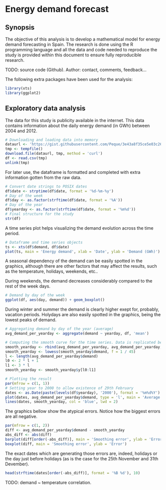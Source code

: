 # Energy demand forecast

## Synopsis

The objective of this analysis is to develop a mathematical model for energy demand forecasting in Spain. The research is done using the R programming language and all the data and code needed to reproduce the study is provided within this document to ensure fully reproducible research.

TODO: source code (Github). Author: contact, comments, feedback...

The following extra packages have been used for the analysis:

```r
library(xts)
library(ggplot2)
```

## Exploratory data analysis

The data for this study is publicity available in the internet. This data contains information about the daily energy demand (in GWh) between 2004 and 2012.

```r
# Downloading and loading data into memory
dataurl <- 'https://gist.githubusercontent.com/Peque/3e43a8f35ce5e03c2645/raw/d28312ac0e49888a5079fcea188770acaf3aa4a2/mme.csv'
tmp <- tempfile()
download.file(dataurl, tmp, method = 'curl')
df <- read.csv(tmp)
unlink(tmp)
```

For later use, the dataframe is formatted and completed with extra information gotten from the raw data.

```r
# Convert date strings to POSIX dates
df$date <- strptime(df$date, format = '%d-%m-%y')
# Day of the week
df$day <- as.factor(strftime(df$date, format = '%A'))
# Day of the year
df$yearday <- as.factor(strftime(df$date, format = '%m%d'))
# Final structure for the study
str(df)
```

A time series plot helps visualizing the demand evolution across the time period.

```r
# Dataframe and time series objects
ts <- xts(df$demand, df$date)
plot(ts, main = 'Energy demand', xlab = 'Date', ylab = 'Demand (GWh)')
```

A seasonal dependency of the demand can be easily spotted in the graphics, although there are other factors that may affect the results, such as the temperature, holidays, weekends, etc..

During weekends, the demand decreases considerably compared to the rest of the week days.

```r
# Demand by day of the week
ggplot(df, aes(day, demand)) + geom_boxplot()
```

During winter and summer the demand is clearly higher exept for, probably, vacation periods. Holydays are also easily spotted in the graphics, being the lowest peaks of demand.

```r
# Aggregating demand by day of the year (average)
avg_demand_per_yearday <- aggregate(demand ~ yearday, df, 'mean')

# Computing the smooth curve for the time series. Data is replicated before computing the curve in order to achieve continuity
smooth_yearday <- rbind(avg_demand_per_yearday, avg_demand_per_yearday, avg_demand_per_yearday, avg_demand_per_yearday, avg_demand_per_yearday)
smooth_yearday <- lowess(smooth_yearday$demand, f = 1 / 45)
l <- length(avg_demand_per_yearday$demand)
l0 <- 2 * l + 1
l1 <- 3 * l
smooth_yearday <- smooth_yearday$y[l0:l1]

# Plotting the result
par(mfrow = c(1, 1))
# Setting year to 2000 to allow existence of 29th February
dates <- as.Date(paste(levels(df$yearday), '2000'), format = '%m%d%Y')
plot(dates, avg_demand_per_yearday$demand, type = 'l', main = 'Average daily demand', xlab = 'Date', ylab = 'Demand (GWh)')
lines(dates, smooth_yearday, col = 'blue', lwd = 2)
```

The graphics bellow show the atypical errors. Notice how the biggest errors are all negative.

```r
par(mfrow = c(1, 2))
diff <- avg_demand_per_yearday$demand - smooth_yearday
abs_diff <- abs(diff)
barplot(diff[order(-abs_diff)], main = 'Smoothing error', ylab = 'Error')
boxplot(diff, main = 'Smoothing error', ylab = 'Error')
```

The exact dates which are generating those errors are, indeed, holidays or the day just before holidays (as is the case for the 25th November and 31th Devember).

```r
head(strftime(dates[order(-abs_diff)], format = '%B %d'), 10)
```



TODO: demand ~ temperature correlation.
